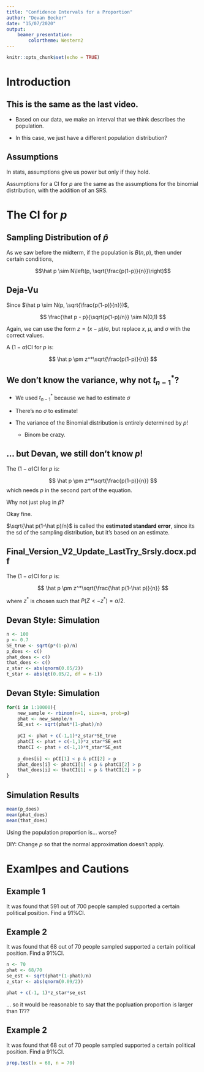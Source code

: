 ---
title: "Confidence Intervals for a Proportion"
author: "Devan Becker"
date: "15/07/2020"
output: 
    beamer_presentation:
        colortheme: Western2
---

```{r setup, include=FALSE}
knitr::opts_chunk$set(echo = TRUE)
```

# Introduction

## This is the same as the last video.

- Based on our data, we make an interval that we think describes the population.\newline\pause

- In this case, we just have a different population distribution?

## Assumptions

In stats, assumptions give us power \pause but only if they hold.

\pause

Assumptions for a CI for $p$ are the same as the assumptions for the binomial distribution, with the addition of an SRS.

# The CI for $p$

## Sampling Distribution of $\hat p$

As we saw before the midterm, if the population is $B(n,p)$, then under certain conditions,

$$\hat p \sim N\left(p, \sqrt{\frac{p(1-p)}{n}}\right)$$


## Deja-Vu

Since $\hat p \sim N(p, \sqrt{\frac{p(1-p)}{n}})$, 

$$
\frac{\hat p - p}{\sqrt{p(1-p)/n}} \sim N(0,1)
$$

\pause Again, we can use the form $z = (x-\mu)/\sigma$, but replace $x$, $\mu$, and $\sigma$ with the correct values.\pause

A $(1-\alpha)$CI for $p$ is:

$$
\hat p \pm z^*\sqrt{\frac{p(1-p)}{n}}
$$

## We don't know the variance, why not $t_{n-1}^*$?

- We used $t_{n-1}^*$ because we had to estimate $\sigma$\newline

- There's no $\sigma$ to estimate!\newline

- The variance of the Binomial distribution is entirely determined by $p$!
    - Binom be crazy.


## ... but Devan, we still don't know $p$!


The $(1-\alpha)$CI for $p$ is:

$$
\hat p \pm z^*\sqrt{\frac{p(1-p)}{n}}
$$
which needs $p$ in the second part of the equation.\pause

\quad

Why not just plug in $\hat p$?\pause

Okay fine. \pause

$\sqrt{\hat p(1-\hat p)/n}$ is called the **estimated standard error**, since its the sd of the sampling distribution, but it's based on an estimate.

## Final_Version_V2_Update_LastTry_Srsly.docx.pdf

The $(1-\alpha)$CI for $p$ is:

$$
\hat p \pm z^*\sqrt{\frac{\hat p(1-\hat p)}{n}}
$$

where $z^*$ is chosen such that $P(Z < -z^*) = \alpha/2$.


## Devan Style: Simulation

```{r}
n <- 100
p <- 0.7
SE_true <- sqrt(p*(1-p)/n)
p_does <- c()
phat_does <- c()
that_does <- c()
z_star <- abs(qnorm(0.05/2))
t_star <- abs(qt(0.05/2, df = n-1))
```

## Devan Style: Simulation

```{r}
for(i in 1:10000){
    new_sample <- rbinom(n=1, size=n, prob=p)
    phat <- new_sample/n
    SE_est <- sqrt(phat*(1-phat)/n)
    
    pCI <- phat + c(-1,1)*z_star*SE_true
    phatCI <- phat + c(-1,1)*z_star*SE_est
    thatCI <- phat + c(-1,1)*t_star*SE_est
    
    p_does[i] <- pCI[1] < p & pCI[2] > p
    phat_does[i] <- phatCI[1] < p & phatCI[2] > p
    that_does[i] <- thatCI[1] < p & thatCI[2] > p
}
```

## Simulation Results

```{r}
mean(p_does)
mean(phat_does)
mean(that_does)
```

Using the population proportion is... worse?\pause

DIY: Change $p$ so that the normal approximation doesn't apply.

# Examlpes and Cautions

## Example 1 {.t}

It was found that 591 out of 700 people sampled supported a certain political position. Find a 91%CI.


## Example 2 {.t}

It was found that 68 out of 70 people sampled supported a certain political position. Find a 91%CI.\pause

```{r}
n <- 70
phat <- 68/70
se_est <- sqrt(phat*(1-phat)/n)
z_star <- abs(qnorm(0.09/2))

phat + c(-1, 1)*z_star*se_est
```

... so it would be reasonable to say that the popluation proportion is larger than 1???


## Example 2 {.t}

It was found that 68 out of 70 people sampled supported a certain political position. Find a 91%CI.\pause

```{r}
prop.test(x = 68, n = 70)
```




















